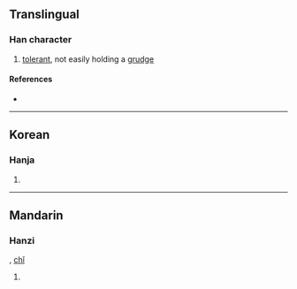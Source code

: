 {{character info/new}}
==Translingual==

===Han character===
{{Han char|rn=26|rad=卩|as=06|sn=8|four=|canj=NNSL|ids=⿰多卩}}

# [[tolerant]], not easily holding a [[grudge]]

====References====
* {{Han ref|kx=0159.220|dkj=02859|dj=0365.040|hdz=10315.020|uh=5376|ud=21366}}

----

==Korean==

===Hanja===
{{ko-hanja|hangeul=시|rv=si|mr=si}}

# {{rfdef|ko|sort=卩06}}

----

==Mandarin==

===Hanzi===
{{cmn-hanzi|pin=[[shì]] ([[shi4]])|wg=shih<sup>4</sup>}}, [[chǐ]]
# {{rfdef|cmn|sort=卩06}}